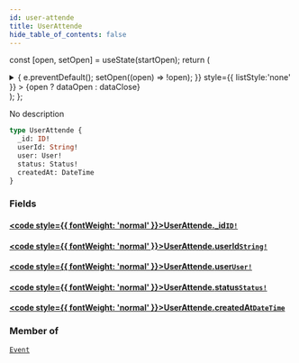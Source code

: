 ```yaml
---
id: user-attende
title: UserAttende
hide_table_of_contents: false
---
```






const [open, setOpen] = useState(startOpen);
return (
<details {...(open ? { open: true } : {})} className="details" style={{ border:'none', boxShadow:'none', background:'var(--ifm-background-color)' }}>
<summary
onClick={(e) => {
e.preventDefault();
setOpen((open) => !open);
}}
style={{ listStyle:'none' }} >
{open ? dataOpen : dataClose}
</summary>
{open && children}
</details>
);
};

No description

```graphql
type UserAttende {
  _id: ID!
  userId: String!
  user: User!
  status: Status!
  createdAt: DateTime
}
```

### Fields

#### [<code style={{ fontWeight: 'normal' }}>UserAttende.<b>\_id</b></code>](#)<Bullet />[`ID!`](/schema/scalars/id) <Badge class="secondary" text="non-null"/> <Badge class="secondary" text="scalar"/>

>

#### [<code style={{ fontWeight: 'normal' }}>UserAttende.<b>userId</b></code>](#)<Bullet />[`String!`](/schema/scalars/string) <Badge class="secondary" text="non-null"/> <Badge class="secondary" text="scalar"/>

>

#### [<code style={{ fontWeight: 'normal' }}>UserAttende.<b>user</b></code>](#)<Bullet />[`User!`](/schema/objects/user) <Badge class="secondary" text="non-null"/> <Badge class="secondary" text="object"/>

>

#### [<code style={{ fontWeight: 'normal' }}>UserAttende.<b>status</b></code>](#)<Bullet />[`Status!`](/schema/enums/status) <Badge class="secondary" text="non-null"/> <Badge class="secondary" text="enum"/>

>

#### [<code style={{ fontWeight: 'normal' }}>UserAttende.<b>createdAt</b></code>](#)<Bullet />[`DateTime`](/schema/scalars/date-time) <Badge class="secondary" text="scalar"/>

>

### Member of

[`Event`](/schema/objects/event) <Badge class="secondary" text="object"/>
